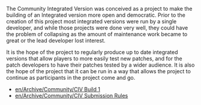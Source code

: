 {{en/CIV}}

The Community Integrated Version was conceived as a project to make the building of an Integrated version more open and democratic. Prior to the creation of this project most integrated versions were run by a single developer, and while those projects were done very well, they could have the problem of collapsing as the amount of maintenance work became to great or the lead developer lost interest. 

It is the hope of the project to regularly produce up to date integrated versions that allow players to more easily test new patches, and for the patch developers to have their patches tested by a wider audience. It is also the hope of the project that it can be run in a way that allows the project to continue as participants in the project come and go.



*[[en/Archive/Community/CIV Build 1]]
*[[en/Archive/Community/CIV Submission Rules]]
